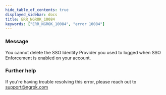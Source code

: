 ```yaml
---
hide_table_of_contents: true
displayed_sidebar: docs
title: ERR_NGROK_10084
keywords: ["ERR_NGROK_10084", "error 10084"]
---
```


### Message

You cannot delete the SSO Identity Provider you used to logged when SSO Enforcement is enabled on your account.

### Further help

If you're having trouble resolving this error, please reach out to [support@ngrok.com](mailto:support@ngrok.com?subject=Help%20with%20ERR_NGROK_10084)
